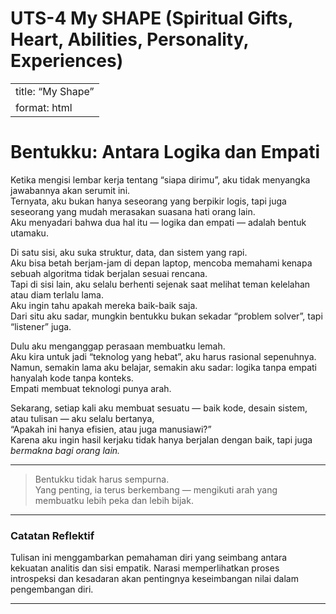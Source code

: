 # UTS-4 My SHAPE (Spiritual Gifts, Heart, Abilities, Personality, Experiences)

---
title: "My Shape"
format: html
---

# Bentukku: Antara Logika dan Empati

Ketika mengisi lembar kerja tentang “siapa dirimu”, aku tidak menyangka jawabannya akan serumit ini.  
Ternyata, aku bukan hanya seseorang yang berpikir logis, tapi juga seseorang yang mudah merasakan suasana hati orang lain.  
Aku menyadari bahwa dua hal itu — logika dan empati — adalah bentuk utamaku.

Di satu sisi, aku suka struktur, data, dan sistem yang rapi.  
Aku bisa betah berjam-jam di depan laptop, mencoba memahami kenapa sebuah algoritma tidak berjalan sesuai rencana.  
Tapi di sisi lain, aku selalu berhenti sejenak saat melihat teman kelelahan atau diam terlalu lama.  
Aku ingin tahu apakah mereka baik-baik saja.  
Dari situ aku sadar, mungkin bentukku bukan sekadar “problem solver”, tapi “listener” juga.

Dulu aku menganggap perasaan membuatku lemah.  
Aku kira untuk jadi “teknolog yang hebat”, aku harus rasional sepenuhnya.  
Namun, semakin lama aku belajar, semakin aku sadar: logika tanpa empati hanyalah kode tanpa konteks.  
Empati membuat teknologi punya arah.  

Sekarang, setiap kali aku membuat sesuatu — baik kode, desain sistem, atau tulisan — aku selalu bertanya,  
“Apakah ini hanya efisien, atau juga manusiawi?”  
Karena aku ingin hasil kerjaku tidak hanya berjalan dengan baik, tapi juga *bermakna bagi orang lain.*

---

> Bentukku tidak harus sempurna.  
> Yang penting, ia terus berkembang — mengikuti arah yang membuatku lebih peka dan lebih bijak.

---

### Catatan Reflektif
Tulisan ini menggambarkan pemahaman diri yang seimbang antara kekuatan analitis dan sisi empatik. Narasi memperlihatkan proses introspeksi dan kesadaran akan pentingnya keseimbangan nilai dalam pengembangan diri.

---